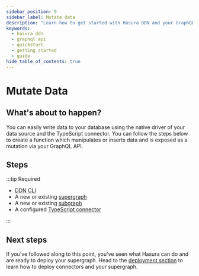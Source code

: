 ```yaml
---
sidebar_position: 9
sidebar_label: Mutate data
description: "Learn how to get started with Hasura DDN and your GraphQL API."
keywords:
  - hasura ddn
  - graphql api
  - quickstart
  - getting started
  - guide
hide_table_of_contents: true
---
```



# Mutate Data

## What's about to happen?

You can easily write data to your database using the native driver of your data source and the TypeScript connector. You
can follow the steps below to create a function which manipulates or inserts data and is exposed as a mutation via your
GraphQL API.

## Steps

:::tip Required

- [DDN CLI](/getting-started/00-prerequisites.mdx)
- A new or existing [supergraph](/getting-started/01-init-supergraph.mdx)
- A new or existing [subgraph](/getting-started/02-init-subgraph.mdx)
- A configured [TypeScript connector](/getting-started/07-integrate-business-logic.mdx)

:::

<DatabaseContentLoader />

## Next steps

If you've followed along to this point, you've seen what Hasura can do and are ready to deploy your supergraph. Head to
the [deployment section](/getting-started/deployment/index.mdx) to learn how to deploy connectors and your supergraph.
